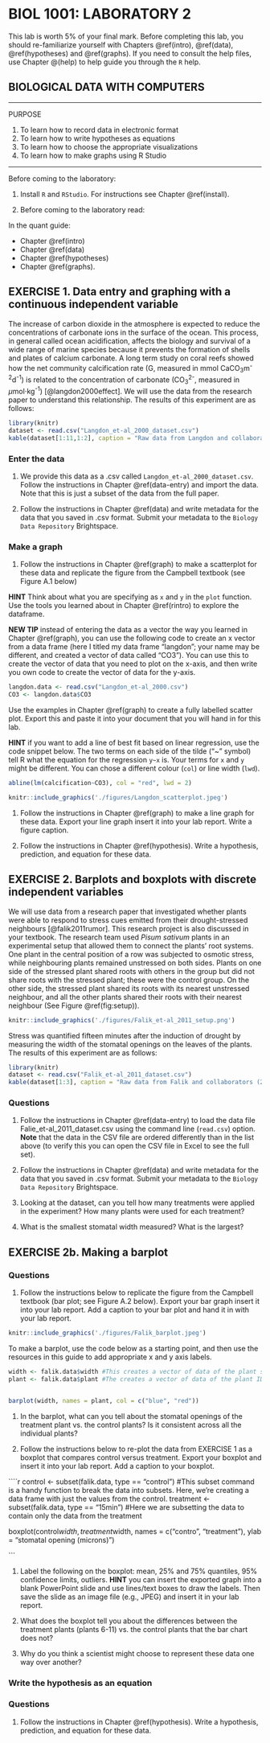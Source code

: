# BIOL 1001: LABORATORY 2 {#lab2}

This lab is worth 5% of your final mark. Before completing this lab, you should re-familiarize yourself with Chapters \@ref(intro), \@ref(data), \@ref(hypotheses) and \@ref(graphs). If you need to consult the help files, use Chapter \@(help) to help guide you through the ```R``` help.

## BIOLOGICAL DATA WITH COMPUTERS {-}

---

PURPOSE

1. To learn how to record data in electronic format
1. To learn how to write hypotheses as equations
1. To learn how to choose the appropriate visualizations
1. To learn how to make graphs using R Studio

---



Before coming to the laboratory:

1. Install `R` and `RStudio`. For instructions see Chapter \@ref(install).
 
1. Before coming to the laboratory read:
 
In the quant guide: 

- Chapter \@ref(intro) 
- Chapter \@ref(data)
- Chapter \@ref(hypotheses)
- Chapter \@ref(graphs).


## EXERCISE 1. Data entry and graphing with a continuous independent variable {-}

The increase of carbon dioxide in the atmosphere is expected to reduce the concentrations of carbonate ions in the surface of the ocean. This process, in general called ocean acidification, affects the biology and survival of a wide range of marine species because it prevents the formation of shells and plates of calcium carbonate.
A long term study on coral reefs showed how the net community calcification rate (G, measured in mmol CaCO~3~m^-2^d^-1^) is related to the concentration of carbonate (CO~3~^2-^, measured in  $\mu$mol$\cdot$kg^-1^) [@langdon2000effect]. 
We will use the data from the research paper to understand this relationship.
The results of this experiment are as follows:

```r
library(knitr)
dataset <- read.csv("Langdon_et-al_2000_dataset.csv")
kable(dataset[1:11,1:2], caption = "Raw data from Langdon and collaborators (2000).")
```
### Enter the data {-}

1. We provide this data as a .csv called `Langdon_et-al_2000_dataset.csv`. Follow the instructions in Chapter \@ref(data-entry) and import the data. Note that this is just a subset of the data from the full paper. 

1. Follow the instructions in Chapter \@ref(data) and write metadata for the data that you saved in .csv format. Submit your metadata to the `Biology Data Repository` Brightspace.


### Make a graph {-}

1. Follow the instructions in Chapter \@ref(graph) to make a scatterplot for these data and replicate the figure from the Campbell textbook (see Figure A.1 below)

**HINT** Think about what you are specifying as ```x``` and ```y``` in the ```plot``` function. Use the tools you learned about in Chapter \@ref(rintro) to explore the dataframe.

**NEW TIP** instead of entering the data as a vector the way you learned in Chapter \@ref(graph), you can use the following code to create an x vector from a data frame (here I titled my data frame "langdon"; your name may be different, and created a vector of data called "CO3"). You can use this to create the vector of data that you need to plot on the x-axis, and then write you own code to create the vector of data for the y-axis. 

```r
langdon.data <- read.csv("Langdon_et-al_2000.csv")
CO3 <- langdon.data$CO3
```

Use the examples in Chapter \@ref(graph) to create a fully labelled scatter plot. Export this and paste it into your document that you will hand in for this lab. 

**HINT** if you want to add a line of best fit based on linear regression, use the code snippet below. The two terms on each side of the tilde ("~" symbol) tell R what the equation for the regression ```y~x``` is. Your terms for ```x``` and ```y``` might be different. You can chose a different colour (```col```) or line width (```lwd```).

```r
abline(lm(calcification~CO3), col = "red", lwd = 2)
```

```r
knitr::include_graphics('./figures/Langdon_scatterplot.jpeg')
```

1. Follow the instructions in Chapter \@ref(graph) to make a line graph for these data. Export your line graph insert it into your lab report. Write a figure caption. 

1. Follow the instructions in Chapter \@ref(hypothesis). Write a hypothesis, prediction, and equation for these data.

 
## EXERCISE 2.	Barplots and boxplots with discrete independent variables {-}

We will use data from a research paper that investigated 
whether plants were able to respond to stress cues emitted from their drought-stressed neighbours
[@falik2011rumor]. This research project is also discussed in your textbook. 
The research team used _Pisum sativum_ plants in an experimental setup that allowed them to connect the plants' root systems. One plant in the central position of a row was subjected to osmotic stress, while neighbouring plants remained unstressed on both sides. 
Plants on one side of the stressed plant shared roots with others in the group but
did not share roots with the stressed plant; 
these were the control group. 
On the other side, the stressed plant shared its roots with its nearest unstressed neighbour, and all the other plants shared their roots with their nearest neighbour
(See Figure \@ref(fig:setup)).

```r
knitr::include_graphics('./figures/Falik_et-al_2011_setup.png')
```


Stress was quantified fifteen minutes after the induction of drought by measuring the width of the stomatal openings on the leaves of the plants. The results of this experiment are as follows:

```r
library(knitr)
dataset <- read.csv("Falik_et-al_2011_dataset.csv")
kable(dataset[1:3], caption = "Raw data from Falik and collaborators (2011).")
```

### Questions {-}
1. Follow the instructions in Chapter \@ref(data-entry) to load the data file Falie_et-al_2011_dataset.csv using the command line (```read.csv```) option. **Note** that the data in the CSV file are ordered differently than in the list above (to verify this you can open the CSV file in Excel to see the full set).

1. Follow the instructions in Chapter \@ref(data) and write metadata for the data that you saved in .csv format. Submit your metadata to the `Biology Data Repository` Brightspace.

1. Looking at the dataset, can you tell how many treatments were applied in the experiment? How many plants were used for each treatment?

1. What is the smallest stomatal width measured? What is the largest?

## EXERCISE 2b.	Making a barplot {-}
### Questions {-}

1. Follow the instructions below to replicate the figure from the Campbell textbook (bar plot; see Figure A.2 below). Export your bar graph insert it into your lab report. Add a caption to your bar plot and hand it in with your lab report.

```r
knitr::include_graphics('./figures/Falik_barplot.jpeg')
```


To make a barplot, use the code below as a starting point, and then use the resources in this guide to add appropriate x and y axis labels.

```r
width <- falik.data$width #This creates a vector of data of the plant stomatal widths
plant <- falik.data$plant #The creates a vector of data of the plant ID numbers


barplot(width, names = plant, col = c("blue", "red"))
```

1. In the barplot, what can you tell about the stomatal openings of the treatment plant vs. the control plants? Is it consistent across all the individual plants?

1. Follow the instructions below to re-plot the data from EXERCISE 1 as a boxplot that compares control versus treatment. Export your boxplot and insert it into your lab report. Add a caption to your boxplot.

````r
control <- subset(falik.data, type == "control") #This subset command is a handy function to break the data into subsets. Here, we're creating a data frame with just the values from the control.
treatment <- subset(falik.data, type == "15min") #Here we are subsetting the data to contain only the data from the treatment

boxplot(control$width, treatment$width, names = c("contro", "treatment"), ylab = "stomatal opening (microns)")

```

1.	Label the following on the boxplot: mean, 25% and 75% quantiles, 95% confidence limits, outliers. **HINT** you can insert the exported graph into a blank PowerPoint slide and use lines/text boxes to draw the labels. Then save the slide as an image file (e.g., JPEG) and insert it in your lab report.

1.	What does the boxplot tell you about the differences between the treatment plants (plants 6-11) vs. the control plants that the bar chart does not?

1.	Why do you think a scientist might choose to represent these data one way over another?


### Write the hypothesis as an equation {-}
### Questions {-}
1. Follow the instructions in Chapter \@ref(hypothesis). Write a hypothesis, prediction, and equation for these data.


